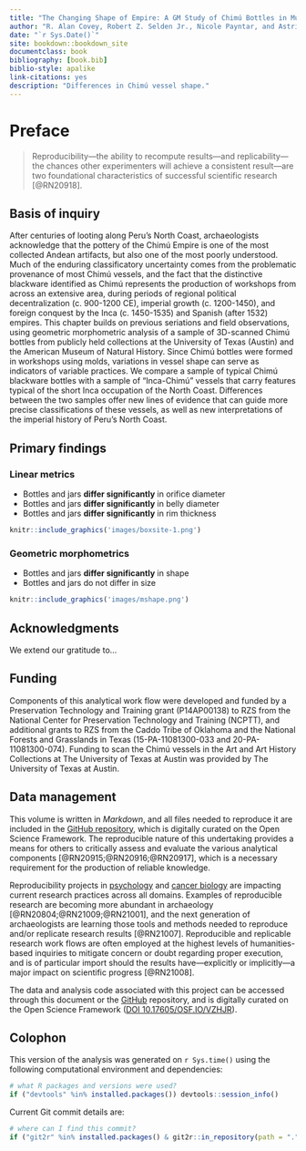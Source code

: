 ```yaml
--- 
title: "The Changing Shape of Empire: A GM Study of Chimú Bottles in Museum Collections"
author: "R. Alan Covey, Robert Z. Selden Jr., Nicole Payntar, and Astrid Runggaldier"
date: "`r Sys.Date()`"
site: bookdown::bookdown_site
documentclass: book
bibliography: [book.bib]
biblio-style: apalike
link-citations: yes
description: "Differences in Chimú vessel shape."
---
```


# Preface {-}

>Reproducibility---the ability to recompute results---and replicability---the chances other experimenters will achieve a consistent result---are two foundational characteristics of successful scientific research [@RN20918].

## Basis of inquiry

After centuries of looting along Peru’s North Coast, archaeologists acknowledge that the pottery of the Chimú Empire is one of the most collected Andean artifacts, but also one of the most poorly understood.  Much of the enduring classificatory uncertainty comes from the problematic provenance of most Chimú vessels, and the fact that the distinctive blackware identified as Chimú represents the production of workshops from across an extensive area, during periods of regional political decentralization (c. 900-1200 CE), imperial growth (c. 1200-1450), and foreign conquest by the Inca (c. 1450-1535) and Spanish (after 1532) empires.  This chapter builds on previous seriations and field observations, using geometric morphometric analysis of a sample of 3D-scanned Chimú bottles from publicly held collections at the University of Texas (Austin) and the American Museum of Natural History.  Since Chimú bottles were formed in workshops using molds, variations in vessel shape can serve as indicators of variable practices.  We compare a sample of typical Chimú blackware bottles with a sample of “Inca-Chimú” vessels that carry features typical of the short Inca occupation of the North Coast.  Differences between the two samples offer new lines of evidence that can guide more precise classifications of these vessels, as well as new interpretations of the imperial history of Peru’s North Coast.

## Primary findings

### Linear metrics

 * Bottles and jars **differ significantly** in orifice diameter
 * Bottles and jars **differ significantly** in belly diameter
 * Bottles and jars **differ significantly** in rim thickness
 
```r
knitr::include_graphics('images/boxsite-1.png')
```
 
### Geometric morphometrics

 * Bottles and jars **differ significantly** in shape
 * Bottles and jars do not differ in size
 
```r
knitr::include_graphics('images/mshape.png')
```

## Acknowledgments

We extend our gratitude to...

## Funding

Components of this analytical work flow were developed and funded by a Preservation Technology and Training grant (P14AP00138) to RZS from the National Center for Preservation Technology and Training (NCPTT), and additional grants to RZS from the Caddo Tribe of Oklahoma and the National Forests and Grasslands in Texas (15-PA-11081300-033 and 20-PA-11081300-074). Funding to scan the Chimú vessels in the Art and Art History Collections at The University of Texas at Austin was provided by The University of Texas at Austin.

## Data management

This volume is written in _Markdown_, and all files needed to reproduce it are included in the [GitHub repository](https://github.com/aksel-blaise/aahc-anthro-zoo), which is digitally curated on the Open Science Framework. The reproducible nature of this undertaking provides a means for others to critically assess and evaluate the various analytical components [@RN20915;@RN20916;@RN20917], which is a necessary requirement for the production of reliable knowledge.

Reproducibility projects in [psychology](https://osf.io/ezcuj/) and [cancer biology](https://www.cos.io/rpcb) are impacting current research practices across all domains. Examples of reproducible research are becoming more abundant in archaeology [@RN20804;@RN21009;@RN21001], and the next generation of archaeologists are learning those tools and methods needed to reproduce and/or replicate research results [@RN21007]. Reproducible and replicable research work flows are often employed at the highest levels of humanities-based inquiries to mitigate concern or doubt regarding proper execution, and is of particular import should the results have—explicitly or implicitly—a major impact on scientific progress [@RN21008].

The data and analysis code associated with this project can be accessed through this document or the [GitHub](https://seldenlab.github.io/anthro.zoo/) repository, and is digitally curated on the Open Science Framework ([DOI 10.17605/OSF.IO/VZHJR](https://osf.io/vzhjr/)).

## Colophon

This version of the analysis was generated on `r Sys.time()` using the following computational environment and dependencies: 

```r
# what R packages and versions were used?
if ("devtools" %in% installed.packages()) devtools::session_info()
```

Current Git commit details are:

```r
# where can I find this commit? 
if ("git2r" %in% installed.packages() & git2r::in_repository(path = ".")) git2r::repository(here::here())  
```

